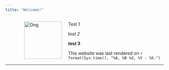 ```yaml
---
title: "Welcome!"
---
```


<figure>
<img src="./images/Ongpng.png" alt="Ong" align="left" hspace="20" style="width:120px;height:120px;">
</figure>
 
Test 1

*test 2*

**test 3**


This website was last rendered on `r format(Sys.time(), "%A, %B %d, %Y - %X.")`


* * *